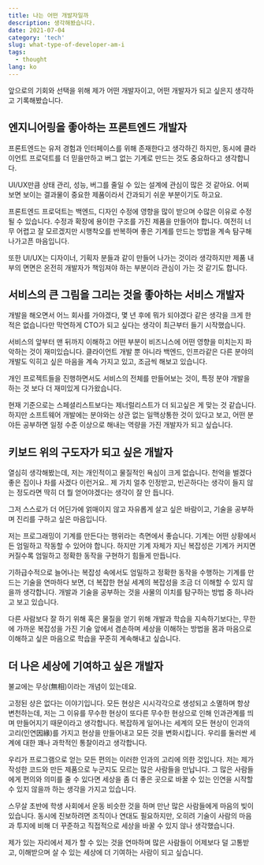 ```yaml
---
title: 나는 어떤 개발자일까
description: 생각해봤습니다.
date: 2021-07-04
category: 'tech'
slug: what-type-of-developer-am-i
tags:
  - thought
lang: ko
---
```


앞으로의 기회와 선택을 위해 제가 어떤 개발자이고, 어떤 개발자가 되고 싶은지 생각하고 기록해봤습니다.

## 엔지니어링을 좋아하는 프론트엔드 개발자

프론트엔드는 유저 경험과 인터페이스를 위해 존재한다고 생각하긴 하지만, 동시에 클라이언트 프로덕트를 더 믿을만하고 버그 없는 기계로 만드는 것도 중요하다고 생각합니다.

UI/UX만큼 상태 관리, 성능, 버그를 줄일 수 있는 설계에 관심이 많은 것 같아요. 어찌 보면 보이는 결과물이 중요한 제품이라서 간과되기 쉬운 부분이기도 하고요.

프론트엔드 프로덕트는 백엔드, 디자인 수정에 영향을 많이 받으며 수많은 이유로 수정될 수 있습니다. 수정과 확장에 용이한 구조를 가진 제품을 만들어야 합니다. 여전히 너무 어렵고 잘 모르겠지만 시행착오를 반복하며 좋은 기계를 만드는 방법을 계속 탐구해 나가고픈 마음입니다.

또한 UI/UX는 디자이너, 기획자 분들과 같이 만들어 나가는 것이라 생각하지만 제품 내부의 면면은 온전히 개발자가 책임져야 하는 부분이라 관심이 가는 것 같기도 합니다.

## 서비스의 큰 그림을 그리는 것을 좋아하는 서비스 개발자

개발을 해오면서 어느 회사를 가야겠다, 몇 년 후에 뭐가 되야겠다 같은 생각을 크게 한 적은 없습니다만 막연하게 CTO가 되고 싶다는 생각이 최근부터 들기 시작했습니다.

서비스의 앞부터 맨 뒤까지 이해하고 어떤 부분이 비즈니스에 어떤 영향을 미치는지 파악하는 것이 재미있습니다. 클라이언트 개발 뿐 아니라 백엔드, 인프라같은 다른 분야의 개발도 익히고 싶은 마음을 계속 가지고 있고, 조금씩 해보고 있습니다.

개인 프로젝트들을 진행하면서도 서비스의 전체를 만들어보는 것이, 특정 분야 개발을 하는 것 보다 더 재미있게 다가왔습니다.

현재 기준으로는 스페셜리스트보다는 제너럴리스트가 더 되고싶은 게 맞는 것 같습니다. 하지만 소프트웨어 개발에는 분야와는 상관 없는 일맥상통한 것이 있다고 보고, 어떤 분야든 공부하면 일정 수준 이상으로 해내는 역량을 가진 개발자가 되고 싶습니다.

## 키보드 위의 구도자가 되고 싶은 개발자

열심히 생각해봤는데, 저는 개인적이고 물질적인 욕심이 크게 없습니다. 천억을 벌겠다 좋은 집이나 차를 사겠다 이런거요.. 제 가치 얼추 인정받고, 빈곤하다는 생각이 들지 않는 정도라면 딱히 더 뭘 얻어야겠다는 생각이 잘 안 듭니다.

그저 스스로가 더 어딘가에 얽매이지 않고 자유롭게 살고 싶은 바람이고, 기술을 공부하며 진리를 구하고 싶은 마음입니다.

저는 프로그래밍이 기계를 만든다는 행위라는 측면에서 좋습니다. 기계는 어떤 상황에서든 엄밀하고 작동할 수 있어야 합니다. 하지만 기계 자체가 지닌 복잡성은 기계가 커지면 커질수록 엄밀하고 정확한 동작을 구현하기 힘들게 만듭니다.

기하급수적으로 늘어나는 복잡성 속에서도 엄밀하고 정확한 동작을 수행하는 기계를 만드는 기술을 연마하다 보면, 더 복잡한 현실 세계의 복잡성을 조금 더 이해할 수 있지 않을까 생각합니다. 개발과 기술을 공부하는 것을 사물의 이치를 탐구하는 방법 중 하나라고 보고 있습니다.

다른 사람보다 잘 하기 위해 혹은 물질을 얻기 위해 개발과 학습을 지속하기보다는, 무한에 가까운 복잡성을 가진 기술 앞에서 겸손하며 세상을 이해하는 방법을 몸과 마음으로 이해하고 싶은 마음으로 학습을 꾸준히 계속해내고 싶습니다.

## 더 나은 세상에 기여하고 싶은 개발자

불교에는 무상(無相)이라는 개념이 있는데요.

고정된 상은 없다는 이야기입니다. 모든 현상은 시시각각으로 생성되고 소멸하며 항상 변천하는데, 저는 그 이유를 무수한 현상이 또다른 무수한 현상으로 인해 인과관계를 띄며 만들어지기 때문이라고 생각합니다. 복잡하게 일어나는 세계의 모든 현상이 인과의 고리(인연因緣)를 가지고 현상을 만들어내고 모든 것을 변화시킵니다. 우리를 둘러싼 세계에 대한 꽤나 과학적인 통찰이라고 생각합니다.

우리가 프로그램으로 얻는 모든 편의는 이러한 인과의 고리에 의한 것입니다. 저는 제가 작성한 코드와 만든 제품으로 누군지도 모르는 많은 사람들을 만납니다. 그 많은 사람들에게 편의와 의미를 줄 수 있다면 세상을 좀 더 좋은 곳으로 바꿀 수 있는 인연을 시작할 수 있지 않을까 하는 생각을 가지고 있습니다.

스무살 초반에 학생 사회에서 운동 비슷한 것을 하며 만난 많은 사람들에게 마음의 빚이 있습니다. 동시에 진보하려면 조직이나 연대도 필요하지만, 오히려 기술이 사람의 마음과 투지에 비해 더 꾸준하고 직접적으로 세상을 바꿀 수 있지 않나 생각했습니다.

제가 있는 자리에서 제가 할 수 있는 것을 연마하며 많은 사람들이 어제보다 덜 고통받고, 이해받으며 살 수 있는 세상에 더 기여하는 사람이 되고 싶습니다.
